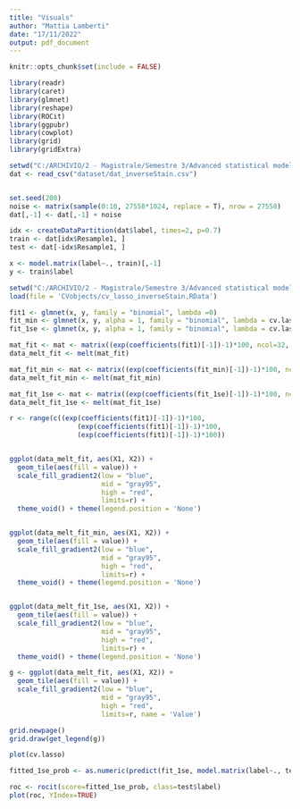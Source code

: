 ```yaml
---
title: "Visuals"
author: "Mattia Lamberti"
date: "17/11/2022"
output: pdf_document
---
```


```r
knitr::opts_chunk$set(include = FALSE)
```


```r
library(readr)
library(caret)
library(glmnet)
library(reshape) 
library(ROCit)
library(ggpubr)
library(cowplot)
library(grid)
library(gridExtra) 

setwd("C:/ARCHIVIO/2 - Magistrale/Semestre 3/Advanced statistical modelling fot Big Data/Progetto/Cells")
dat <- read_csv("dataset/dat_inverseStain.csv")


set.seed(200)
noise <- matrix(sample(0:10, 27558*1024, replace = T), nrow = 27558)
dat[,-1] <- dat[,-1] + noise

idx <- createDataPartition(dat$label, times=2, p=0.7)
train <- dat[idx$Resample1, ]
test <- dat[-idx$Resample1, ]

x <- model.matrix(label~., train)[,-1]
y <- train$label

```

```r
setwd("C:/ARCHIVIO/2 - Magistrale/Semestre 3/Advanced statistical modelling fot Big Data/Progetto/Cells")
load(file = 'CVobjects/cv_lasso_inverseStain.RData')

fit1 <- glmnet(x, y, family = "binomial", lambda =0)
fit_min <- glmnet(x, y, alpha = 1, family = "binomial", lambda = cv.lasso$lambda.min)
fit_1se <- glmnet(x, y, alpha = 1, family = "binomial", lambda = cv.lasso$lambda.1se)
```


```r
mat_fit <- mat <- matrix((exp(coefficients(fit1)[-1])-1)*100, ncol=32, byrow = T)
data_melt_fit <- melt(mat_fit)

mat_fit_min <- mat <- matrix((exp(coefficients(fit_min)[-1])-1)*100, ncol=32, byrow = T)
data_melt_fit_min <- melt(mat_fit_min)

mat_fit_1se <- mat <- matrix((exp(coefficients(fit_1se)[-1])-1)*100, ncol=32, byrow = T)
data_melt_fit_1se <- melt(mat_fit_1se)

r <- range(c((exp(coefficients(fit1)[-1])-1)*100,
                 (exp(coefficients(fit1)[-1])-1)*100,
                 (exp(coefficients(fit1)[-1])-1)*100))


ggplot(data_melt_fit, aes(X1, X2)) +
  geom_tile(aes(fill = value)) +
  scale_fill_gradient2(low = "blue",
                       mid = "gray95",
                       high = "red",
                       limits=r) +
  theme_void() + theme(legend.position = 'None')


ggplot(data_melt_fit_min, aes(X1, X2)) +
  geom_tile(aes(fill = value)) +
  scale_fill_gradient2(low = "blue",
                       mid = "gray95",
                       high = "red",
                       limits=r) +
  theme_void() + theme(legend.position = 'None')


ggplot(data_melt_fit_1se, aes(X1, X2)) +
  geom_tile(aes(fill = value)) +
  scale_fill_gradient2(low = "blue",
                       mid = "gray95",
                       high = "red",
                       limits=r) +
  theme_void() + theme(legend.position = 'None')
```


```r
g <- ggplot(data_melt_fit, aes(X1, X2)) +
  geom_tile(aes(fill = value)) +
  scale_fill_gradient2(low = "blue",
                       mid = "gray95",
                       high = "red",
                       limits=r, name = 'Value')

grid.newpage()
grid.draw(get_legend(g))
```

```r
plot(cv.lasso)
```


```r
fitted_1se_prob <- as.numeric(predict(fit_1se, model.matrix(label~., test)[,-1], type='response'))

roc <- rocit(score=fitted_1se_prob, class=test$label)
plot(roc, YIndex=TRUE)
```

